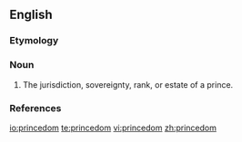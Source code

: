==English==

===Etymology===
{{suffix|prince|dom}}

===Noun===
{{en-noun}}

# The jurisdiction, sovereignty, rank, or estate of a prince. 

===References===
{{1913}}

[[io:princedom]]
[[te:princedom]]
[[vi:princedom]]
[[zh:princedom]]